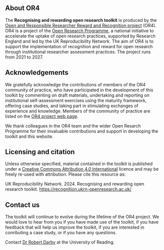 <!-- add URL in ORP domain for citation -->

:::{.column-body-outset}
# About OR4

The **Recognising and rewarding open research toolkit** is produced by the [Open and Responsible Researcher Reward and Recognition project](https://www.ukrn.org/open-and-responsible-researcher-reward-and-recognition-or4/) (OR4). OR4 is a project of the [Open Research Programme](https://www.ukrn.org/open-research-programme/), a national initiative to accelerate the uptake of open research practices, supported by Research England and led by the UK Reproducibility Network. The aim of OR4 is to support the implementation of recognition and reward for open research through institutional researcher assessment practices. The project runs from 2021 to 2027. 

## Acknowledgements

We gratefully acknowledge the contributions of members of the OR4 community of practice, who have participated in the development of this toolkit by commenting on draft materials, undertaking and reporting on institutional self-assessment exercises using the maturity framework, offering case studies, and taking part in stimulating exchanges of experience and knowledge. Members of the community of practice are listed on the [OR4 project web page](https://www.ukrn.org/open-and-responsible-researcher-reward-and-recognition-or4/).

We thank colleagues in the OR4 team and the wider Open Resarch Programme for their invaluable contributions and support in developing the toolkit and this website.

## Licensing and citation

Unless otherwise specified, material contained in the toolkit is published under a [Creative Commons Attribution 4.0 International](https://creativecommons.org/licenses/by/4.0/legalcode.en) licence and may be freely re-used with attribution. Please cite this resource as:

UK Reproducibility Network. 2024. Recognising and rewarding open research toolkit. <https://recognition.ukrn-openresearch.ac.uk/>

## Contact us

The toolkit will continue to evolve during the lifetime of the OR4 project. We would love to hear from you if you have made use of the toolkit, if you have feedback that will help us improve the toolkit, if you are interested in conributing a case study, or if you have any questions. 

Contact [Dr Robert Darby](mailto:r.m.darby@reading.ac.uk) at the University of Reading. 
:::

